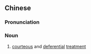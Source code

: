 {{also|优礼}}
==Chinese==
{{zh-forms|s=优礼}}

===Pronunciation===
{{zh-pron
|m=yōulǐ
|c=jau1 lai5
|cat=n
}}

===Noun===
{{zh-noun}}

# {{lb|zh|literary}} [[courteous]] and [[deferential]] [[treatment]]